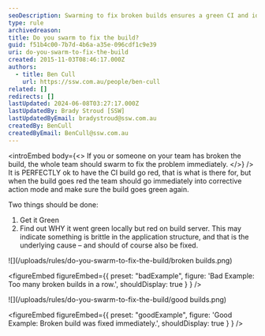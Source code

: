 ```yaml
---
seoDescription: Swarming to fix broken builds ensures a green CI and identifies brittle application structures.
type: rule
archivedreason:
title: Do you swarm to fix the build?
guid: f51b4c00-7b7d-4b6a-a35e-096cdf1c9e39
uri: do-you-swarm-to-fix-the-build
created: 2015-11-03T08:46:17.000Z
authors:
  - title: Ben Cull
    url: https://ssw.com.au/people/ben-cull
related: []
redirects: []
lastUpdated: 2024-06-08T03:27:17.000Z
lastUpdatedBy: Brady Stroud [SSW]
lastUpdatedByEmail: bradystroud@ssw.com.au
createdBy: BenCull
createdByEmail: BenCull@ssw.com.au
---
```


<introEmbed
  body={<>
If you or someone on your team has broken the build, the whole team should swarm to fix the problem immediately.
  </>}
/>
It is PERFECTLY ok to have the CI build go red, that is what is there for, but when the build goes red the team should go immediately into corrective action mode and make sure the build goes green again.

Two things should be done:

1. Get it Green
2. Find out WHY it went green locally but red on build server. This may indicate something is brittle in the application structure, and that is the underlying cause – and should of course also be fixed.

![](/uploads/rules/do-you-swarm-to-fix-the-build/broken builds.png)

<figureEmbed figureEmbed={{
  preset: "badExample",
  figure: 'Bad Example: Too many broken builds in a row.',
  shouldDisplay: true
} } />


![](/uploads/rules/do-you-swarm-to-fix-the-build/good builds.png)

<figureEmbed figureEmbed={{
  preset: "goodExample",
  figure: 'Good Example: Broken build was fixed immediately.',
  shouldDisplay: true
} } />
